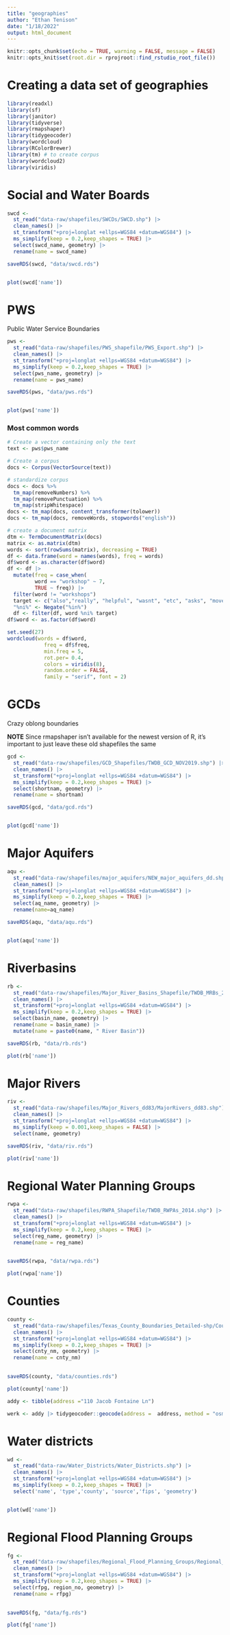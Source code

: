 ```yaml
---
title: "geographies"
author: "Ethan Tenison"
date: "1/18/2022"
output: html_document
---
```


```r
knitr::opts_chunk$set(echo = TRUE, warning = FALSE, message = FALSE)
knitr::opts_knit$set(root.dir = rprojroot::find_rstudio_root_file())
```

# Creating a data set of geographies

```r
library(readxl)
library(sf)
library(janitor)
library(tidyverse)
library(rmapshaper)
library(tidygeocoder)
library(wordcloud)
library(RColorBrewer)
library(tm) # to create corpus
library(wordcloud2)
library(viridis)
```

# Social and Water Boards

```r

swcd <-
  st_read("data-raw/shapefiles/SWCDs/SWCD.shp") |> 
  clean_names() |> 
  st_transform("+proj=longlat +ellps=WGS84 +datum=WGS84") |> 
  ms_simplify(keep = 0.2,keep_shapes = TRUE) |> 
  select(swcd_name, geometry) |> 
  rename(name = swcd_name)

saveRDS(swcd, "data/swcd.rds")


plot(swcd['name'])

```

# PWS

Public Water Service Boundaries

```r

pws <-
  st_read("data-raw/shapefiles/PWS_shapefile/PWS_Export.shp") |> 
  clean_names() |> 
  st_transform("+proj=longlat +ellps=WGS84 +datum=WGS84") |> 
  ms_simplify(keep = 0.2,keep_shapes = TRUE) |> 
  select(pws_name, geometry) |> 
  rename(name = pws_name)

saveRDS(pws, "data/pws.rds")


plot(pws['name'])


```

### Most common words

```r

# Create a vector containing only the text
text <- pws$pws_name

# Create a corpus
docs <- Corpus(VectorSource(text))

# standardize corpus
docs <- docs %>%
  tm_map(removeNumbers) %>%
  tm_map(removePunctuation) %>%
  tm_map(stripWhitespace)
docs <- tm_map(docs, content_transformer(tolower))
docs <- tm_map(docs, removeWords, stopwords("english"))

# create a document matrix
dtm <- TermDocumentMatrix(docs)
matrix <- as.matrix(dtm)
words <- sort(rowSums(matrix), decreasing = TRUE)
df <- data.frame(word = names(words), freq = words)
df$word <- as.character(df$word)
df <- df |> 
  mutate(freq = case_when(
         word == "workshop" ~ 7,
         TRUE ~ freq)) |> 
  filter(word != "workshops")
  target <- c("also","really", "helpful", "wasnt", "etc", "asks", "move", "gave", "connect", "fellows")
  "%ni%" <- Negate("%in%")
  df <- filter(df, word %ni% target)
df$word <- as.factor(df$word)

set.seed(27)
wordcloud(words = df$word,
            freq = df$freq, 
            min.freq = 5, 
            rot.per= 0.4,
            colors = viridis(8),
            random.order = FALSE,
            family = "serif", font = 2)

```

# GCDs

Crazy oblong boundaries

**NOTE** Since rmapshaper isn't available for the newest version of R, it's important to just leave these old shapefiles the same

```r
gcd <-
  st_read("data-raw/shapefiles/GCD_Shapefiles/TWDB_GCD_NOV2019.shp") |> 
  clean_names() |>
  st_transform("+proj=longlat +ellps=WGS84 +datum=WGS84") |> 
  ms_simplify(keep = 0.2,keep_shapes = TRUE) |> 
  select(shortnam, geometry) |> 
  rename(name = shortnam)

saveRDS(gcd, "data/gcd.rds")


plot(gcd['name'])
```

# Major Aquifers

```r

aqu <-
  st_read("data-raw/shapefiles/major_aquifers/NEW_major_aquifers_dd.shp") |> 
  clean_names() |>
  st_transform("+proj=longlat +ellps=WGS84 +datum=WGS84") |> 
  ms_simplify(keep = 0.2,keep_shapes = TRUE) |> 
  select(aq_name, geometry) |> 
  rename(name=aq_name)

saveRDS(aqu, "data/aqu.rds")


plot(aqu['name'])

```

# Riverbasins

```r

rb <-
  st_read("data-raw/shapefiles/Major_River_Basins_Shapefile/TWDB_MRBs_2014.shp") |> 
  clean_names() |>
  st_transform("+proj=longlat +ellps=WGS84 +datum=WGS84") |> 
  ms_simplify(keep = 0.2,keep_shapes = TRUE) |> 
  select(basin_name, geometry) |> 
  rename(name = basin_name) |> 
  mutate(name = paste0(name, " River Basin"))

saveRDS(rb, "data/rb.rds")

plot(rb['name'])

```

# Major Rivers

```r

riv <-
  st_read("data-raw/shapefiles/Major_Rivers_dd83/MajorRivers_dd83.shp") |> 
  clean_names() |>
  st_transform("+proj=longlat +ellps=WGS84 +datum=WGS84") |> 
  ms_simplify(keep = 0.001,keep_shapes = FALSE) |> 
  select(name, geometry)

saveRDS(riv, "data/riv.rds")

plot(riv['name'])

```

# Regional Water Planning Groups

```r

rwpa <-
  st_read("data-raw/shapefiles/RWPA_Shapefile/TWDB_RWPAs_2014.shp") |> 
  clean_names() |>
  st_transform("+proj=longlat +ellps=WGS84 +datum=WGS84") |> 
  ms_simplify(keep = 0.2,keep_shapes = TRUE) |> 
  select(reg_name, geometry) |> 
  rename(name = reg_name)
  

saveRDS(rwpa, "data/rwpa.rds")

plot(rwpa['name'])

```

# Counties

```r

county <-
  st_read("data-raw/shapefiles/Texas_County_Boundaries_Detailed-shp/County.shp") |> 
  clean_names() |>
  st_transform("+proj=longlat +ellps=WGS84 +datum=WGS84") |> 
  ms_simplify(keep = 0.2,keep_shapes = TRUE) |> 
  select(cnty_nm, geometry) |> 
  rename(name = cnty_nm)
  

saveRDS(county, "data/counties.rds")

plot(county['name'])

```

```r

addy <- tibble(address ="110 Jacob Fontaine Ln")

werk <- addy |> tidygeocoder::geocode(address =  address, method = "osm")

```

# Water districts

```r


wd <-
  st_read("data-raw/Water_Districts/Water_Districts.shp") |> 
  clean_names() |> 
  st_transform("+proj=longlat +ellps=WGS84 +datum=WGS84") |> 
  ms_simplify(keep = 0.2,keep_shapes = TRUE) |> 
  select('name', 'type','county', 'source','fips', 'geometry')


plot(wd['name'])

```

# Regional Flood Planning Groups

```r

fg <-
  st_read("data-raw/shapefiles/Regional_Flood_Planning_Groups/Regional_Flood_Planning_Groups.shp") |> 
  clean_names() |> 
  st_transform("+proj=longlat +ellps=WGS84 +datum=WGS84") |> 
  ms_simplify(keep = 0.2,keep_shapes = TRUE) |> 
  select(rfpg, region_no, geometry) |> 
  rename(name = rfpg)
  

saveRDS(fg, "data/fg.rds")

plot(fg['name'])



```
